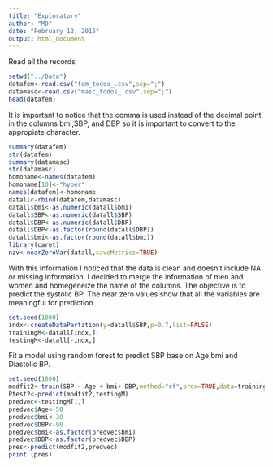 ```yaml
---
title: "Exploratory"
author: "MD"
date: "February 12, 2015"
output: html_document
---
```

Read all the records
```r
setwd("../Data")
datafem<-read.csv("fem_todos_.csv",sep=";")
datamasc<-read.csv("masc_todos_.csv",sep=";")
head(datafem)
```

It is important to notice that the comma is used instead of the decimal point in the columns bmi,SBP, and DBP so it is important to convert to the appropiate character.
```r
summary(datafem)
str(datafem)
summary(datamasc)
str(datamasc)
homoname<-names(datafem)
homoname[10]<-"hyper"
names(datafem)<-homoname
datall<-rbind(datafem,datamasc)
datall$bmi<-as.numeric(datall$bmi)
datall$SBP<-as.numeric(datall$SBP)
datall$DBP<-as.numeric(datall$DBP)
datall$DBP<-as.factor(round(datall$DBP))
datall$bmi<-as.factor(round(datall$bmi))
library(caret)
nzv<-nearZeroVar(datall,saveMetrics=TRUE)
```

With this information I noticed that the data is clean and doesn't include NA or missing information.
I decided to merge the information of men and women and homegeneize the name of the columns.
The objective is to predict the systolic BP. The near zero values show that all the variables are meaningful for prediction

```r
set.seed(1000)
indx<-createDataPartition(y=datall$SBP,p=0.7,list=FALSE)
trainingM<-datall[indx,]
testingM<-datall[-indx,]
```
Fit a model using random forest to predict SBP base on Age bmi and Diastolic BP.
```r
set.seed(1000)
modfit2<-train(SBP ~ Age + bmi+ DBP,method="rf",prox=TRUE,data=trainingM,ntree=15)
Ptest2<-predict(modfit2,testingM)
predvec<-testingM[1,]
predvec$Age<-50
predvec$bmi<-30
predvec$DBP<-90
predvec$bmi<-as.factor(predvec$bmi)
predvec$DBP<-as.factor(predvec$DBP)
pres<-predict(modfit2,predvec)
print (pres)
```


